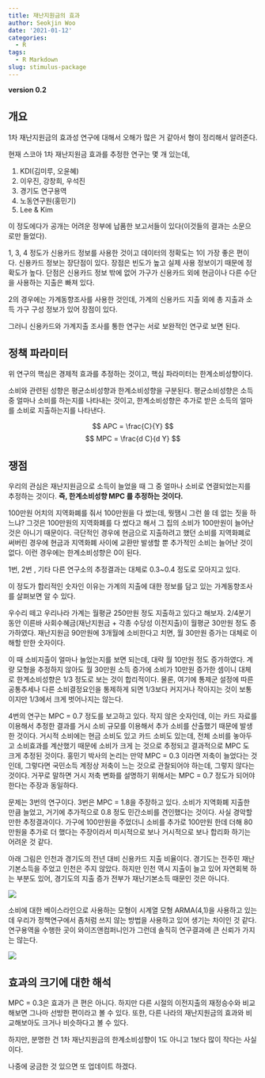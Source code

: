 ```yaml
---
title: 재난지원금의 효과
author: Seokjin Woo
date: '2021-01-12'
categories:
  - R
tags:
  - R Markdown
slug: stimulus-package
---
```


**version 0.2**

## 개요

1차 재난지원금의 효과성 연구에 대해서 오해가 많은 거 같아서 형이 정리해서 알려준다.

현재 스코아 1차 재난지원금 효과를 추정한 연구는 몇 개 있는데, 

1. KDI(김미루, 오윤혜)
2. 이우진, 강창희, 우석진
3. 경기도 연구용역 
4. 노동연구원(홍민기)
5. Lee & Kim

이 정도에다가 공개는 어려운 정부에 납품한 보고서들이 있다(이것들의 결과는 소문으로만 들었다).

1, 3, 4 정도가 신용카드 정보를 사용한 것이고 데이터의 정확도는 1이 가장 좋은 편이다. 신용카드 정보는 장단점이 있다. 장점은 빈도가 높고 실제 사용 정보이기 때문에 정확도가 높다. 단점은 신용카드 정보 밖에 없어 가구가 신용카드 외에 현금이나 다른 수단을 사용하는 지출은 빠져 있다. 

2의 경우에는 가계동향조사를 사용한 것인데, 가계의 신용카드 지출 외에 총 지출과 소득 가구 구성 정보가 있어 장점이 있다. 

그러니 신용카드와 가계지출 조사를 통한 연구는 서로 보완적인 연구로 보면 된다.


## 정책 파라미터

위 연구의 핵심은 경제적 효과를 추정하는 것이고, 핵심 파라미터는 한계소비성향이다. 

소비와 관련된 성향은 평균소비성향과 한계소비성향을 구분된다. 평균소비성향은 소득 중 얼마나 소비를 하는지를 나타내는 것이고, 한계소비성향은 추가로 받은 소득의 얼마를 소비로 지출하는지를 나타낸다.

$$ APC = \frac{C}{Y} $$
$$ MPC = \frac{d C}{d Y} $$

## 쟁점

우리의 관심은 재난지원금으로 소득이 늘었을 때 그 중 얼마나 소비로 연결되었는지를 추정하는 것이다. **즉, 한계소비성향 MPC 를 추정하는 것이다.**

100만원 어치의 지역화폐를 줘서 100만원을 다 썼는데, 뭣땜시 그런 쓸 데 없는 짓을 하느냐? 그것은 100만원의 지역화폐를 다 썼다고 해서 그 집의 소비가 100만원이 늘어난 것은 아니기 때문이다. 극단적인 경우에 현금으로 지출하려고 했던 소비를 지역화폐로 써버린 경우에 현금과 지역화폐 사이에 교환만 발생할 뿐 추가적인 소비는 늘어난 것이 없다. 이런 경우에는 한계소비성향은 0이 된다.

1번, 2번 , 기타 다른 연구소의 추정결과는 대체로 0.3~0.4 정도로 모아지고 있다. 

이 정도가 합리적인 숫자인 이유는 가계의 지출에 대한 정보를 담고 있는 가계동향조사를 살펴보면 알 수 있다.

우수리 떼고 우리나라 가계는 월평균 250만원 정도 지출하고 있다고 해보자. 2/4분기 동안 이른바 사회수혜금(재난지원금 + 각종 수당성 이전지출)이 월평균 30만원 정도 증가하였다. 재난지원금 90만원에 3개월에 소비한다고 치면, 월 30만원 증가는 대체로 이해할 만한 숫자이다. 

이 때 소비지출이 얼마나 늘었는지를 보면 되는데, 대략 월 10만원 정도 증가하였다. 계량 모형을 추정하지 않아도 월 30만원 소득 증가에 소비가 10만원 증가한 셈이니 대체로 한계소비성향은 1/3 정도로 보는 것이 합리적이다. 물론, 여기에 통제군 설정에 따른 공통추세나 다른 소비결정요인을 통제하게 되면 1/3보다 커지거나 작아지는 것이 보통이지만 1/3에서 크게 벗어나지는 않는다.

4번의 연구는 MPC = 0.7 정도를 보고하고 있다. 작지 않은 숫자인데, 이는 카드 자료를 이용해서 추정한 결과를 거시 소비 규모를 이용해서 추가 소비를 산출했기 때문에 발생한 것이다. 거시적 소비에는 현금 소비도 있고 카드 소비도 있는데, 전체 소비를 놓아두고 소비효과를 계산했기 때문에 소비가 크게 는 것으로 추정되고 결과적으로 MPC 도 크게 추정된 것이다. 홍민기 박사의 논리는 만약 MPC = 0.3 이라면 저축이 늘었다는 것인데, 그렇다면 국민소득 계정상 저축이 느는 것으로 관찰되어야 하는데, 그렇지 않다는 것이다. 거꾸로 말하면 거시 저축 변화를 설명하기 위해서는 MPC = 0.7 정도가 되어야 한다는 주장과 동일하다. 

문제는 3번의 연구이다. 3번은 MPC = 1.8을 주장하고 있다. 소비가 지역화폐 지출한 만큼 늘었고, 거기에 추가적으로 0.8 정도 민간소비를 견인했다는 것이다. 사실 경악할 만한 추정결과이다. 가구에 100만원을 주었더니 소비를 추가로 100만원 한데 더해 80만원을 추가로 더 했다는 주장이라서 미시적으로 보나 거시적으로 보나 합리화 하기는 어려운 것 같다. 

아래 그림은 인천과 경기도의 전년 대비 신용카드 지출 비율이다. 경기도는 전주민 재난기본소득을 주었고 인천은 주지 않았다. 하지만 인천 역시 지출이 늘고 있어 자연회복 하는 부분도 있어, 경기도의 지출 증가 전부가 재난기본소득 때문인 것은 아니다. 

![](/post/2021-01-12-stimulus-package_files/figure.png)

소비에 대한 베이스라인으로 사용하는 모형이 시계열 모형 ARMA(4,1)을 사용하고 있는데 우리가 정책연구에서 좀처럼 쓰지 않는 방법을 사용하고 있어 생기는 차이인 것 같다. 연구용역을 수행한 곳이 와이즈앤컴퍼니인가 그런데 솔직히 연구결과에 큰 신뢰가 가지는 않는다. 



![](/post/2021-01-12-stimulus-package_files/image01.png)



## 효과의 크기에 대한 해석

MPC = 0.3은 효과가 큰 편은 아니다. 하지만 다른 시절의 이전지출의 재정승수와 비교해보면 그나마 선방한 편이라고 볼 수 있다. 또한, 다른 나라의 재난지원금의 효과와 비교해보아도 크거나 비슷하다고 볼 수 있다. 

하지만, 분명한 건 1차 재난지원금의 한계소비성향이 1도 아니고 1보다 많이 작다는 사실이다. 

나중에 궁금한 것 있으면 또 업데이트 하겠다.












